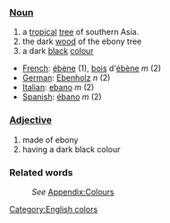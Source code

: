 ===[[Noun]]===
#a [[tropical]] [[tree]] of southern Asia.
#the dark [[wood]] of the ebony tree
#a dark [[black]] [[color|colour]]

*[[French]]: [[ébène]] '' '' (1), [[bois]] d'[[ébène]] ''m'' (2)
*[[German]]: [[Ebenholz]] ''n'' (2)
*[[Italian]]: [[ebano]] ''m'' (2)
*[[Spanish]]: [[ébano]] ''m'' (2)

===[[Adjective]]===
#made of ebony
#having a dark black colour

===Related words===
:''See'' [[Wiktionary_Appendix:Colours|Appendix:Colours]]

[[Category:English colors]]